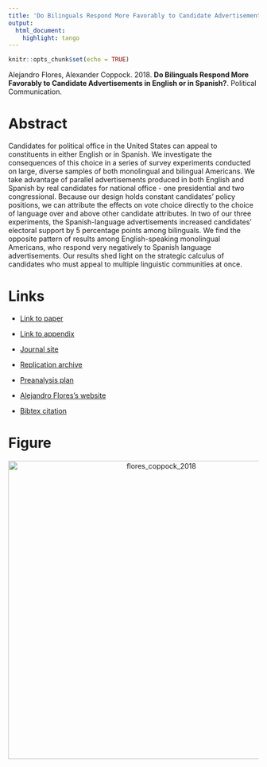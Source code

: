 ```yaml
---
title: 'Do Bilinguals Respond More Favorably to Candidate Advertisements in English or in Spanish?'
output:
  html_document:
    highlight: tango
---
```


```r
knitr::opts_chunk$set(echo = TRUE)
```

Alejandro Flores, Alexander Coppock. 2018. <b>Do Bilinguals Respond More Favorably to Candidate Advertisements in English or in Spanish?</b>. Political Communication.

# Abstract
Candidates for political office in the United States can appeal to constituents in either English or in Spanish. We investigate the consequences of this choice in a series of survey experiments conducted on large, diverse samples of both monolingual and bilingual Americans. We take advantage of parallel advertisements produced in both English and Spanish by real candidates for national office - one presidential and two congressional. Because our design holds constant candidates' policy positions, we can attribute the effects on vote choice directly to the choice of language over and above other candidate attributes. In two of our three experiments, the Spanish-language advertisements increased candidates' electoral support by 5 percentage points among bilinguals. We find the opposite pattern of results among English-speaking monolingual Americans, who respond very negatively to Spanish language advertisements. Our results shed light on the strategic calculus of candidates who must appeal to multiple linguistic communities at once.

# Links
 - <a href='flores_coppock_2018.pdf' target='_blank'>Link to paper</a>
 - <a href='flores_coppock_2018_appendix.pdf'target='_blank'>Link to appendix</a>
 - <a href='https://doi.org/10.1080/10584609.2018.1426663'target='_blank'>Journal site</a>
 - <a href='https://doi.org/10.7910/DVN/XGQ2ZA'target='_blank'>Replication archive</a>
 - <a href='https://osf.io/e6zjk'target='_blank'>Preanalysis plan</a>

 - <a href= 'https://political-science.uchicago.edu/directory/alejandro-flores' target='_blank'>Alejandro Flores's website</a>
 - <a href='flores_coppock_2018.bib'target='_blank'>Bibtex citation</a>

# Figure
<center><img src="display_figures/flores_coppock_2018_display.png" alt="flores_coppock_2018" width="600"></center>